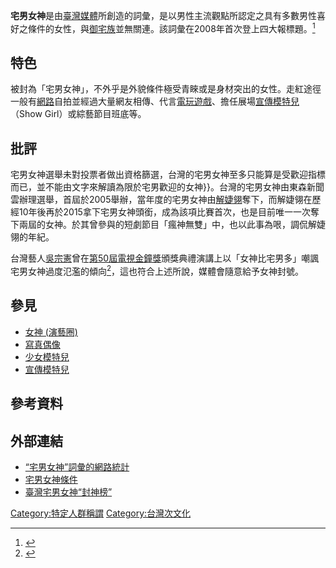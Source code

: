 {{原創研究}}
{{Refimprove|time=2013-06-16T13:24:35+00:00}}

'''宅男女神'''是由[[臺灣媒體|臺灣媒體]]所創造的詞彙，是以男性主流觀點所認定之具有多數男性喜好之條件的女性，與[[御宅族|御宅族]]並無關連。該詞彙在2008年首次登上四大報標題。<ref>{{Cite journal|author=劉揚銘 |url= |title=一份以科技為切入點的網路正妹編年史 |journal=數位時代|year= 2018 |volume=  |issue= 279 |pages= 104-107 }}</ref>

== 特色 ==
被封為「宅男女神」，不外乎是外貌條件極受青睞或是身材突出的女性。走紅途徑一般有[[網路|網路]]自拍並經過大量網友相傳、代言[[電玩遊戲|電玩遊戲]]、擔任展場[[宣傳模特兒|宣傳模特兒]]（Show Girl）或綜藝節目班底等。

== 批評 ==
宅男女神選舉未對投票者做出資格篩選，台灣的宅男女神至多只能算是受歡迎指標而已，並不能由文字來解讀為限於宅男歡迎的女神}}。台灣的宅男女神由東森新聞雲辦理選舉，首屆於2005舉辦，當年度的宅男女神由[[解婕翎|解婕翎]]奪下，而解婕翎在歷經10年後再於2015拿下宅男女神頭銜，成為該項比賽首次，也是目前唯一一次奪下兩屆的女神。於其曾參與的短劇節目「瘋神無雙」中，也以此事為哏，調侃解婕翎的年紀。

台灣藝人[[吳宗憲|吳宗憲]]曾在[[第50屆金鐘獎|第50屆電視金鐘獎]]頒獎典禮演講上以「女神比宅男多」嘲諷宅男女神過度氾濫的傾向<ref>{{youtube|q4vbHf87gq0|【電視金鐘50】吳宗憲 _引言CUT}}</ref>，這也符合上述所說，媒體會隨意給予女神封號。

==參見==
*[[女神_(演藝圈)|女神 (演藝圈)]]
*[[寫真偶像|寫真偶像]]
*[[少女模特兒|少女模特兒]]
*[[宣傳模特兒|宣傳模特兒]]

==參考資料==
{{Reflist}}

==外部連結==
*[http://www.google.com/trends/?q=%E5%AE%85%E7%94%B7%E5%A5%B3%E7%A5%9E “宅男女神”詞彙的網路統計]
*[https://web.archive.org/web/20111211074120/http://www.alididi.info/n27318c13.aspx 宅男女神條件]
*[https://web.archive.org/web/20110929114809/http://big51.chinataiwan.org/tp/jctp/201101/t20110113_1693199.htm 臺灣宅男女神“封神榜”]

[[Category:特定人群稱謂|Category:特定人群稱謂]]
[[Category:台灣次文化|Category:台灣次文化]]